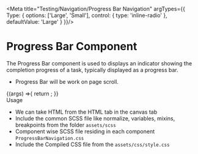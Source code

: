

<Meta title="Testing/Navigation/Progress Bar Navigation" argTypes={{
  Type: {
    options: ['Large', 'Small'],
    control: { type: 'inline-radio' },
    defaultValue: 'Large'
  }
}}/>

<style>{`
  .subheading {
    font-weight: 700;
    font-size: 18px;
    color: #666;
    letter-spacing: 1.5px;
    line-height: 24px;
    margin-bottom: 12px;
    margin-top: 40px;
  }  
`}</style>

# Progress Bar Component
The Progress Bar component is used to displays an indicator showing the completion progress of a task, typically displayed as a progress bar.

<ul>
<li>Progress Bar will be work on page scroll.</li>
</ul>

<Story name="Progress Bar Navigation">
  {(args) =>{
    return <ProgressBarNavigation {...args}></ProgressBarNavigation>;
  }}
</Story>

<div className="subheading">Usage</div>
<ul>
<li>We can take HTML from the HTML tab in the canvas tab</li>
<li>Include the common SCSS file like normalize, variables, mixins, breakpoints from the folder <code>assets/scss</code></li>
<li>Component wise SCSS file residing in each component <code>ProgressBarNavigation.css</code></li>
<li>Include the Compiled CSS file from the <code>assets/css/style.css</code></li>
</ul>

